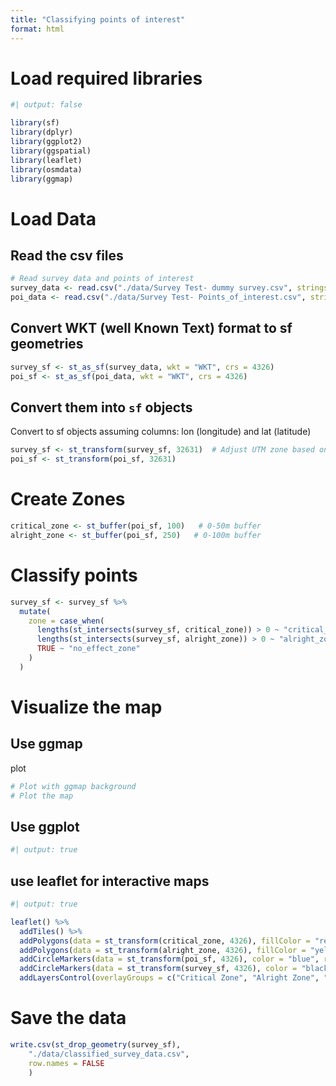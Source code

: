 ```yaml
---
title: "Classifying points of interest"
format: html
---
```


# Load required libraries

```r
#| output: false

library(sf)
library(dplyr)
library(ggplot2)
library(ggspatial)
library(leaflet)
library(osmdata)
library(ggmap)
```

# Load Data

## Read the csv files
```r
# Read survey data and points of interest
survey_data <- read.csv("./data/Survey Test- dummy survey.csv", stringsAsFactors = FALSE)
poi_data <- read.csv("./data/Survey Test- Points_of_interest.csv", stringsAsFactors = FALSE)
```

## Convert WKT (well Known Text) format to sf geometries
```r
survey_sf <- st_as_sf(survey_data, wkt = "WKT", crs = 4326)
poi_sf <- st_as_sf(poi_data, wkt = "WKT", crs = 4326)
```

## Convert them into `sf` objects
Convert to sf objects assuming columns: lon (longitude) and lat (latitude)
```r
survey_sf <- st_transform(survey_sf, 32631)  # Adjust UTM zone based on location
poi_sf <- st_transform(poi_sf, 32631)
```

# Create Zones
```r
critical_zone <- st_buffer(poi_sf, 100)   # 0-50m buffer
alright_zone <- st_buffer(poi_sf, 250)   # 0-100m buffer
```

# Classify points
```r
survey_sf <- survey_sf %>%
  mutate(
    zone = case_when(
      lengths(st_intersects(survey_sf, critical_zone)) > 0 ~ "critical_zone",
      lengths(st_intersects(survey_sf, alright_zone)) > 0 ~ "alright_zone",
      TRUE ~ "no_effect_zone"
    )
  )
```

# Visualize the map

## Use ggmap 

plot
```r
# Plot with ggmap background
# Plot the map
```


## Use ggplot
```r
#| output: true

```

## use leaflet for interactive maps
```r
#| output: true

leaflet() %>%
  addTiles() %>%
  addPolygons(data = st_transform(critical_zone, 4326), fillColor = "red", opacity = 0.5, weight = 1, group = "Critical Zone") %>%
  addPolygons(data = st_transform(alright_zone, 4326), fillColor = "yellow", opacity = 0.5, weight = 1, group = "Alright Zone") %>%
  addCircleMarkers(data = st_transform(poi_sf, 4326), color = "blue", radius = 5, label = poi_sf$name, group = "POI") %>%
  addCircleMarkers(data = st_transform(survey_sf, 4326), color = "black", radius = 3, group = "Survey Points") %>%
  addLayersControl(overlayGroups = c("Critical Zone", "Alright Zone", "POI", "Survey Points"), options = layersControlOptions(collapsed = FALSE))
```


# Save the data
```r
write.csv(st_drop_geometry(survey_sf), 
    "./data/classified_survey_data.csv", 
    row.names = FALSE
    )
```
